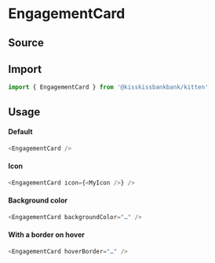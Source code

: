 

<Meta title="Molecules/Cards/EngagementCard" component={EngagementCard} />

# EngagementCard

## Source

<FileUrl filepath={__filename} />

## Import

```js
import { EngagementCard } from '@kisskissbankbank/kitten'
```

## Usage

<Canvas>
  <Story name="EngagementCard" story={stories.Default} />
</Canvas>

#### Default

```js
<EngagementCard />
```

#### Icon

```js
<EngagementCard icon={<MyIcon />} />
```

#### Background color

```js
<EngagementCard backgroundColor="…" />
```

#### With a border on hover

```js
<EngagementCard hoverBorder="…" />
```
